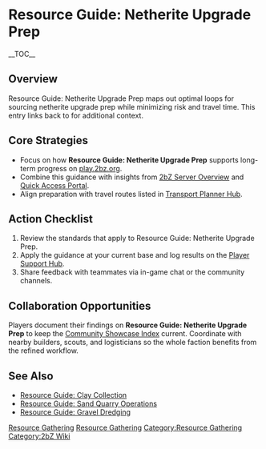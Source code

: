 {{Short description|Resource Guide: Netherite Upgrade Prep maps out optimal loops for sourcing netherite upgrade prep while minimizing risk and travel time}}
= Resource Guide: Netherite Upgrade Prep =
{{2bZ Navbox}}
__TOC__

== Overview ==
Resource Guide: Netherite Upgrade Prep maps out optimal loops for sourcing netherite
upgrade prep while minimizing risk and travel time. This entry links back to
[[Category:Resource Gathering|Resource Gathering]] for additional context.

== Core Strategies ==
* Focus on how '''Resource Guide: Netherite Upgrade Prep''' supports long-term progress on [[play.2bz.org]].
* Combine this guidance with insights from [[2bZ Server Overview]] and [[Quick Access Portal]].
* Align preparation with travel routes listed in [[Transport Planner Hub]].

== Action Checklist ==
# Review the [[Category:Resource Gathering|Resource Gathering]] standards that apply to Resource Guide: Netherite Upgrade Prep.
# Apply the guidance at your current base and log results on the [[Player Support Hub]].
# Share feedback with teammates via in-game chat or the community channels.

== Collaboration Opportunities ==
Players document their findings on '''Resource Guide: Netherite Upgrade Prep''' to keep
the [[Community Showcase Index]] current. Coordinate with nearby builders, scouts, and
logisticians so the whole faction benefits from the refined workflow.

== See Also ==
* [[Resource Guide: Clay Collection]]
* [[Resource Guide: Sand Quarry Operations]]
* [[Resource Guide: Gravel Dredging]]

[[Category:Resource Gathering]]
[[Category:2bZ Wiki]]
